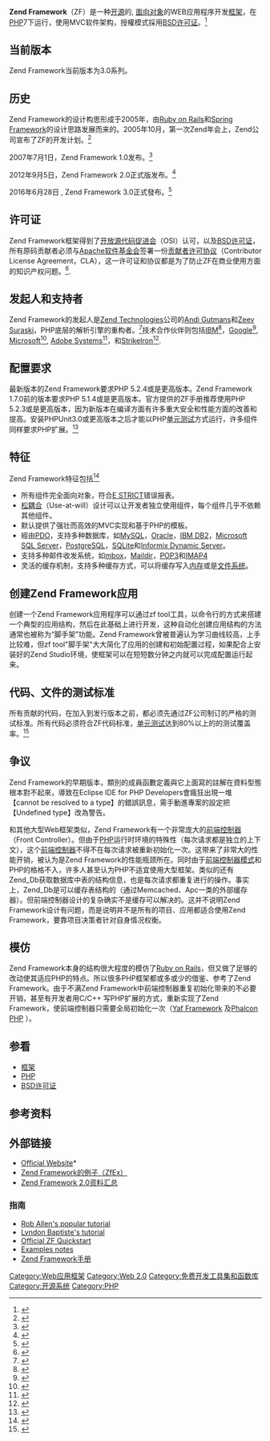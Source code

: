 {{Tone|time=2021-11-24T09:41:08+00:00}}
{{NoteTA|G1=IT|G2=FL}}
{{Infobox_Software
| logo = [[File:zend-framework.svg|100px]]
| name = Zend Framework
| latest_release_version = 3.0.0
| latest_release_date = {{release date|2016|6|28}}
| operating_system = [[跨平台|跨平台]]
| license = [[BSD许可证|BSD许可证]]
| developer = [[Zend_Technologies|Zend Technologies]]
| genre = [[框架|框架]]
| website = [http://framework.zend.com/ framework.zend.com]
}}

'''Zend Framework'''（ZF）是一种[[开源|开源]]的, [[面向对象|面向对象]]的WEB应用程序开发[[框架|框架]]，在[[PHP|PHP]]7下运行，使用MVC软件架构，授權模式採用[[BSD许可证|BSD许可证]]。<ref name="zf_overview">{{cite web | url=http://framework.zend.com/manual/en/introduction.html | accessdate=2009-02-12 | title=Introduction to Zend Framework | work=ZF Programmer's Reference Guide | deadurl=yes | archiveurl=https://web.archive.org/web/20090211210131/http://framework.zend.com/manual/en/introduction.html | archivedate=2009-02-11 }}</ref>

==当前版本==
Zend Framework当前版本为3.0系列。

== 历史 ==
Zend Framework的设计构思形成于2005年，由[[Ruby_on_Rails|Ruby on Rails]]和[[Spring_Framework|Spring Framework]]的设计思路发展而来的。2005年10月，第一次Zend年会上，Zend公司宣布了ZF的开发计划。<ref name="ZF-Press-Release">{{cite web
 |first       = Oonagh
 |last        = Morgan
 |date        = 2005-10-19
 |title       = Zend Announces Industry-wide PHP Collaboration Project at its Inaugural PHP Conference
 |url         = http://www.zend.com//news/zendpr.php?ozid=109
 |publisher   = [[Zend_Technologies|Zend Technologies]]
 |accessdate  = 2008-07-14
 |deadurl     = yes
 |archiveurl  = https://web.archive.org/web/20090101164447/http://www.zend.com/news/zendpr.php?ozid=109
 |archivedate = 2009-01-01
}}</ref>

2007年7月1日，Zend Framework 1.0发布。<ref name="1.0-Andi-Blog">{{cite web
| first = Andi
| last = Gutmans
| date = 2007-07-01
| title = Zend Framework 1.0 Released!
| url = http://andigutmans.blogspot.com/2007/07/zend-framework-10-released.html
| accessdate = 2008-07-14
| work = Andi on Web & IT
| archive-date = 2021-04-17
| archive-url = https://web.archive.org/web/20210417014952/https://andigutmans.blogspot.com/2007/07/zend-framework-10-released.html
| dead-url = no
}}</ref>

2012年9月5日，Zend Framework 2.0正式版发布。<ref name="ZF2-Release">{{cite web
| date = 2012-09-05
| title = Zend Framework 2.0.0 STABLE Released!
| url = http://framework.zend.com/blog/zend-framework-2-0-0-stable-released.html
| publisher = [[Zend_Technologies|Zend Technologies]]
| accessdate = 2012-09-05
| archive-date = 2021-07-21
| archive-url = https://web.archive.org/web/20210721001318/https://framework.zend.com/blog/zend-framework-2-0-0-stable-released.html
| dead-url = no
}}</ref>

2016年6月28日 , Zend Framework 3.0正式發布。<ref>{{Cite web|url=https://framework.zend.com/blog/2016-06-28-zend-framework-3.html|title=Zend Framework - Blog - Zend Framework 3 Released!|accessdate=2016-10-12|last=Company|first=Zend, a Rogue Wave|work=framework.zend.com|archive-date=2022-01-24|archive-url=https://web.archive.org/web/20220124000755/https://framework.zend.com/blog/2016-06-28-zend-framework-3.html|dead-url=no}}</ref>

== 许可证 ==
Zend Framework框架得到了[[开放源代码促进会|开放源代码促进会]]（OSI）认可，以及[[BSD许可证|BSD许可证]]，所有原码贡献者必须与[[Apache软件基金会|Apache软件基金会]]签署一份[[贡献者许可协议|贡献者许可协议]]（Contributor License Agreement，CLA），这一许可证和协议都是为了防止ZF在商业使用方面的知识产权问题。<ref>{{cite web | last=Gutmans | first=Andi | title=Zend Framework（post is too long so make sure to grab coffee） | date=2005-10-27 | url=http://andigutmans.blogspot.com/2005_10_01_archive.html | work=Andi on Web & IT | accessdate=2009-02-11 | archive-date=2011-07-08 | archive-url=https://web.archive.org/web/20110708023244/http://andigutmans.blogspot.com/2005_10_01_archive.html | dead-url=no }}</ref>.

== 发起人和支持者 ==
Zend Framework的发起人是[[Zend_Technologies|Zend Technologies]]公司的[[Andi_Gutmans|Andi Gutmans]]和[[Zeev_Suraski|Zeev Suraski]]，PHP底层的解析引擎的重构者。<ref name="history">{{cite web|accessdate=2009-02-11|url=http://www.php.net/history|title=History of PHP and related projects|publisher=The PHP Group|archive-date=2008-07-08|archive-url=https://web.archive.org/web/20080708214256/http://www.php.net/history|dead-url=no}}</ref>技术合作伙伴则包括[[International_Business_Machines|IBM]]<ref name="ibm_partner">{{cite news | last=LaMonica | first=Martin | title=IBM backs open-source Web software | url=http://news.cnet.com/IBM-backs-open-source-Web-software/2100-7344_3-5589559.html?tag=nw.14 | accessdate=2009-02-11 | work=cnet.com | date=2005-02-25}}</ref>，[[Google|Google]]<ref name="google_partner">{{cite web | last=Kernel | first=Sean Michael | title=Google Data Joins PHP Zend Framework | url=http://www.internetnews.com/dev-news/article.php/3650066 | accessdate=2009-02-11 | work=internetnews.com | date=2006-12-20 | archive-date=2021-06-12 | archive-url=https://web.archive.org/web/20210612225332/https://www.internetnews.com/dev-news/article.php/3650066 | dead-url=no }}</ref>, [[Microsoft|Microsoft]]<ref name="ms_partner">{{cite web | last=Krill | first=Paul | title=Microsoft, Zend boost PHP for Windows | url=http://www.infoworld.com/article/06/10/31/HNzenphp_1.html | accessdate=2009-02-11 | work=infoworld.com | date=2006-10-31 | archive-url=https://web.archive.org/web/20090310072420/http://www.infoworld.com/article/06/10/31/HNzenphp_1.html | archive-date=2009-03-10 | dead-url=yes }}</ref>, [[Adobe_Systems|Adobe Systems]]<ref name="adobe_partner">{{cite web | last=Potter | first=Mike | title=Adobe Contributing AMF Support to Zend Framework | accessdate=2009-02-11 | url=http://blogs.adobe.com/flex/archives/2008/07/adobe_contributing_amf_support.html | date=2008-07-31 | work=The Official Flex Team Blog | archive-date=2009-02-07 | archive-url=https://web.archive.org/web/20090207073623/http://blogs.adobe.com/flex/archives/2008/07/adobe_contributing_amf_support.html | dead-url=no }}</ref>，和[[StrikeIron|StrikeIron]]<ref>{{cite web | url=http://www.strikeiron.com/partners/featured_partners.aspx | title=StrikeIron Featured Partners | accessdate=2009-02-11 | archive-date=2009-04-11 | archive-url=https://web.archive.org/web/20090411151203/http://www.strikeiron.com/partners/featured_partners.aspx | dead-url=no }}</ref>.

== 配置要求 ==
最新版本的Zend Framework要求PHP 5.2.4或是更高版本。Zend Framework 1.7.0前的版本要求PHP 5.1.4或是更高版本。官方提供的ZF手册推荐使用PHP 5.2.3或是更高版本，因为新版本在编译方面有许多重大安全和性能方面的改善和提高。安装PHPUnit3.0或更高版本之后才能以PHP[[单元测试|单元测试]]方式运行，许多组件同样要求PHP扩展。<ref name="zf_reqs">{{cite web | title=Zend Framework Requirements | work=ZF Programmer's Reference Guide | url=http://framework.zend.com/manual/en/requirements.html | accessdate=2009-02-12 | deadurl=yes | archiveurl=https://web.archive.org/web/20090214025624/http://framework.zend.com/manual/en/requirements.html | archivedate=2009-02-14 }}</ref>

== 特征 ==
Zend Framework特征包括<ref name="Zend_overview">{{cite web | title=About Zend Framework | url=http://framework.zend.com/about/overview | accessdate=2009-02-11 | deadurl=yes | archiveurl=https://web.archive.org/web/20090211210958/http://framework.zend.com/about/overview | archivedate=2009-02-11 }}</ref>

* 所有组件完全面向对象，符合[[E_STRICT|E STRICT]]错误报表。
* [[松耦合|松耦合]]（Use-at-will）设计可以让开发者独立使用组件，每个组件几乎不依赖其他组件。
* 默认提供了强壮而高效的MVC实现和基于PHP的模板。
* 經由[[PHP_Data_Objects|PDO]]，支持多种数据库，如[[MySQL|MySQL]]，[[Oracle_Database|Oracle]]，[[IBM_DB2|IBM DB2]]，[[Microsoft_SQL_Server|Microsoft SQL Server]]，[[PostgreSQL|PostgreSQL]]，[[SQLite|SQLite]]和[[Informix_Dynamic_Server|Informix Dynamic Server]]。
* 支持多种邮件收发系统，如[[mbox|mbox]]，[[Maildir|Maildir]]，[[POP3|POP3]]和[[IMAP4|IMAP4]]
* 灵活的缓存机制，支持多种缓存方式，可以将缓存写入[[Random_Access_Memory|内存]]或是[[文件系统|文件系统]]。

== 创建Zend Framework应用==
创建一个Zend Framework应用程序可以通过zf tool工具，以命令行的方式来搭建一个典型的应用结构，然后在此基础上进行开发，这种自动化创建应用结构的方法通常也被称为“脚手架”功能。Zend Framework曾被普遍认为学习曲线较高，上手比较难，但zf tool"脚手架"大大简化了应用的创建和初始配置过程，如果配合上安装好的Zend Studio环境，使框架可以在短短数分钟之内就可以完成配置运行起来。

== 代码、文件的测试标准 ==
所有贡献的代码，在加入到发行版本之前，都必须先通过ZF公司制订的严格的测试标准。所有代码必须符合ZF代码标准，[[单元测试|单元测试]]达到80%以上的的测试覆盖率。<ref name="Contributor-Guide">{{cite web
 |date        = 2006-07-01
 |title       = Zend Framework Contributor Guide
 |url         = http://framework.zend.com/wiki/display/ZFDEV/Zend+Framework+Contributor+Guide
 |accessdate  = 2008-07-14
 |deadurl     = yes
 |archiveurl  = https://web.archive.org/web/20080518095823/http://framework.zend.com/wiki/display/ZFDEV/Zend+Framework+Contributor+Guide
 |archivedate = 2008-05-18
}}</ref>

== 争议 ==
Zend Framework的早期版本，類別的成員函數定義與它上面寫的註解在資料型態根本對不起來，導致在Eclipse IDE for PHP Developers會瘋狂出現一堆【cannot be resolved to a type】的錯誤訊息，需手動進專案的設定把【Undefined type】改為警告。

和其他大型Web框架类似，Zend Framework有一个非常庞大的[[前端控制器|前端控制器]]（Front Controller）。但由于[[PHP|PHP]]运行时环境的特殊性（每次请求都是独立的上下文），这个[[前端控制器|前端控制器]]不得不在每次请求被重新初始化一次。这带来了非常大的性能开销，被认为是Zend Framework的性能瓶颈所在。同时由于[[前端控制器模式|前端控制器模式]]和PHP的格格不入，许多人甚至认为PHP不适宜使用大型框架。类似的还有Zend_Db获取数据库中表的结构信息，也是每次请求都重复进行的操作。事实上，Zend_Db是可以缓存表结构的（通过Memcached、Apc一类的外部缓存器）。但前端控制器设计的复杂确实不是缓存可以解决的。这并不说明Zend Framework设计有问题，而是说明并不是所有的项目、应用都适合使用Zend Framework，要靠项目决策者针对自身情况权衡。

== 模仿 ==
Zend Framework本身的结构很大程度的模仿了[[Ruby_on_Rails|Ruby on Rails]]，但又做了足够的改动使其适应PHP的特点。所以很多PHP框架都或多或少的借鉴、参考了Zend Framework。由于不满Zend Framework中前端控制器重复初始化带来的不必要开销，甚至有开发者用C/C++ 写PHP扩展的方式，重新实现了Zend Framework，使前端控制器只需要全局初始化一次（[http://php.net/manual/zh/book.yaf.php Yaf Framework] {{Wayback|url=http://php.net/manual/zh/book.yaf.php |date=20220318043047 }}及[http://phalconphp.com Phalcon PHP] {{Wayback|url=http://phalconphp.com/ |date=20130805071007 }}）。

== 参看 ==
{{portal|Free software|Free Software Portal Logo.svg}} 

* [[框架|框架]]
* [[PHP|PHP]]
* [[BSD许可证|BSD许可证]]

== 参考资料 ==
{{reflist|2}}

== 外部链接 ==
* [http://framework.zend.com/ Official Website]* {{Wayback|url=http://framework.zend.com/ |date=20090605135222 }}
* [http://zend-framework-examples.blogspot.com/ Zend Framework的例子（ZfEx）] {{Wayback|url=http://zend-framework-examples.blogspot.com/ |date=20201129064229 }}
* [https://web.archive.org/web/20121201021352/http://avnpc.com/pages/zf2-summary Zend Framework 2.0资料汇总]

=== 指南 ===
*[http://akrabat.com/zend-framework-tutorial/ Rob Allen's popular tutorial] {{Wayback|url=http://akrabat.com/zend-framework-tutorial/ |date=20090210042118 }}
*[https://web.archive.org/web/20090707212907/http://www.developertutorials.com/tutorials/php/zend-framwork-tutorial-8-08-13/page1.html Lyndon Baptiste's tutorial]
*[https://web.archive.org/web/20090524041919/http://framework.zend.com/docs/quickstart/ Official ZF Quickstart]
*[https://archive.is/20090426054449/http://www.cybernetica.it/webster/index.php/Zend-Controller-Note/Table/examples/ Examples notes]
*[[Zend_Framework手册|Zend Framework手册]]

{{Application frameworks}}

{{Authority control}}
[[Category:Web应用框架|Category:Web应用框架]]
[[Category:Web_2.0|Category:Web 2.0]]
[[Category:免费开发工具集和函数库|Category:免费开发工具集和函数库]]
[[Category:开源系统|Category:开源系统]]
[[Category:PHP|Category:PHP]]